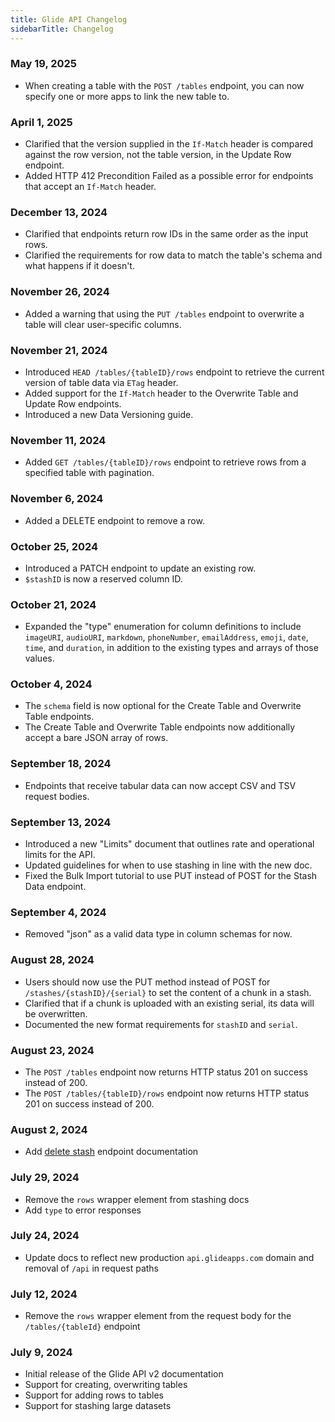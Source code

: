 ```yaml
---
title: Glide API Changelog
sidebarTitle: Changelog
---
```


### May 19, 2025

- When creating a table with the `POST /tables` endpoint, you can now specify one or more apps to link the new table to.

### April 1, 2025

- Clarified that the version supplied in the `If-Match` header is compared against the row version, not the table version, in the Update Row endpoint.
- Added HTTP 412 Precondition Failed as a possible error for endpoints that accept an `If-Match` header.

### December 13, 2024

- Clarified that endpoints return row IDs in the same order as the input rows.
- Clarified the requirements for row data to match the table's schema and what happens if it doesn't.

### November 26, 2024

- Added a warning that using the `PUT /tables` endpoint to overwrite a table will clear user-specific columns.

### November 21, 2024

- Introduced `HEAD /tables/{tableID}/rows` endpoint to retrieve the current version of table data via `ETag` header.
- Added support for the `If-Match` header to the Overwrite Table and Update Row endpoints.
- Introduced a new Data Versioning guide.

### November 11, 2024

- Added `GET /tables/{tableID}/rows` endpoint to retrieve rows from a specified table with pagination.

### November 6, 2024

- Added a DELETE endpoint to remove a row.

### October 25, 2024

- Introduced a PATCH endpoint to update an existing row.
- `$stashID` is now a reserved column ID.

### October 21, 2024

- Expanded the "type" enumeration for column definitions to include `imageURI`, `audioURI`, `markdown`, `phoneNumber`, `emailAddress`, `emoji`, `date`, `time`, and `duration`, in addition to the existing types and arrays of those values.

### October 4, 2024

- The `schema` field is now optional for the Create Table and Overwrite Table endpoints.
- The Create Table and Overwrite Table endpoints now additionally accept a bare JSON array of rows.

### September 18, 2024

- Endpoints that receive tabular data can now accept CSV and TSV request bodies.

### September 13, 2024

- Introduced a new "Limits" document that outlines rate and operational limits for the API.
- Updated guidelines for when to use stashing in line with the new doc.
- Fixed the Bulk Import tutorial to use PUT instead of POST for the Stash Data endpoint.

### September 4, 2024

- Removed "json" as a valid data type in column schemas for now.

### August 28, 2024

- Users should now use the PUT method instead of POST for `/stashes/{stashID}/{serial}` to set the content of a chunk in a stash.
- Clarified that if a chunk is uploaded with an existing serial, its data will be overwritten.
- Documented the new format requirements for `stashID` and `serial`.

### August 23, 2024

- The `POST /tables` endpoint now returns HTTP status 201 on success instead of 200.
- The `POST /tables/{tableID}/rows` endpoint now returns HTTP status 201 on success instead of 200.

### August 2, 2024

- Add [delete stash](/api-reference/v2/stashing/delete-stash) endpoint documentation

### July 29, 2024

- Remove the `rows` wrapper element from stashing docs
- Add `type` to error responses

### July 24, 2024

- Update docs to reflect new production `api.glideapps.com` domain and removal of `/api` in request paths

### July 12, 2024

- Remove the `rows` wrapper element from the request body for the `/tables/{tableId}` endpoint

### July 9, 2024

- Initial release of the Glide API v2 documentation
- Support for creating, overwriting tables
- Support for adding rows to tables
- Support for stashing large datasets
